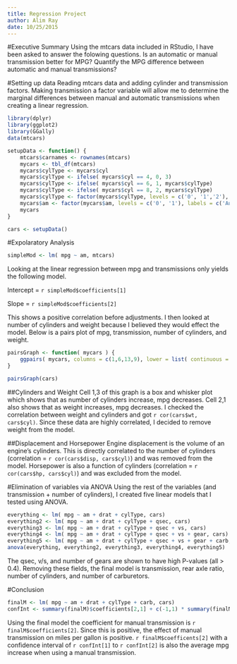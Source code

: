 ```yaml
---
title: Regression Project
author: Alim Ray
date: 10/25/2015
---
```



#Executive Summary
Using the mtcars data included in RStudio, I have been asked to answer the folowing questions.
Is an automatic or manual transmission better for MPG?
Quantify the MPG difference between automatic and manual transmissions?

#Setting up data
Reading mtcars data and adding cylinder and transmission factors.  Making transmission a factor variable will allow me to determine the marginal differences between manual and automatic transmissions when creating a linear regression.
```r
library(dplyr)
library(ggplot2)
library(GGally)
data(mtcars)

setupData <- function() {
	mtcars$carnames <- rownames(mtcars)
	mycars <- tbl_df(mtcars)
	mycars$cylType <- mycars$cyl
	mycars$cylType <- ifelse( mycars$cyl == 4, 0, 3)
	mycars$cylType <- ifelse( mycars$cyl == 6, 1, mycars$cylType)
	mycars$cylType <- ifelse( mycars$cyl == 8, 2, mycars$cylType)
	mycars$cylType <- factor(mycars$cylType, levels = c('0', '1','2'), labels = c('4cyl', '6cyl', '8cyl'))
	mycars$am <- factor(mycars$am, levels = c('0', '1'), labels = c('Automatic', 'Manual') )
	mycars
}

cars <- setupData()

```


#Expolaratory Analysis
```r
simpleMod <- lm( mpg ~ am, mtcars)
```
Looking at the linear regression between mpg and transmissions only yields the following model.

Intercept = `r simpleMod$coefficients[1]`

Slope = `r simpleMod$coefficients[2]`

This shows a positive correlation before adjustments.  I then looked at number of cylinders and weight because I believed they would effect the model.  Below is a pairs plot of mpg, transmission, number of cylinders, and weight.

```r

pairsGraph <- function( mycars ) {
	ggpairs( mycars, columns = c(1,6,13,9), lower = list( continuous = 'smooth'), diag = list( discrete = 'bar'), title =  "mpg, transmisison, num of cylinders, weight" )
}

pairsGraph(cars)
```

##Cylinders and Weight
Cell 1,3 of this graph is a box and whisker plot which shows that as number of cylinders increase, mpg decreases.  Cell 2,1 also shows that as weight increases, mpg decreases.  I checked the correlation between weight and cylinders and got `r cor(cars$wt, cars$cyl)`.  Since these data are highly correlated, I decided to remove weight from the model.

##Displacement and Horsepower
Engine displacement is the volume	of an engine's cylinders.  This is directly correlated to the number of cylinders (correlation = `r cor(cars$disp, cars$cyl)`) and was removed from the model.  Horsepower is also a function of cylinders (correlation = `r cor(cars$hp, cars$cyl)`) and was excluded from the model.


#Elimination of variables via ANOVA
Using the rest of the variables (and transmission + number of cylinders), I created five linear models that I tested using ANOVA.

```r
everything <- lm( mpg ~ am + drat + cylType, cars)
everything2 <- lm( mpg ~ am + drat + cylType + qsec, cars)
everything3 <- lm( mpg ~ am + drat + cylType + qsec + vs, cars)
everything4 <- lm( mpg ~ am + drat + cylType + qsec + vs + gear, cars)
everything5 <- lm( mpg ~ am + drat + cylType + qsec + vs + gear + carb, cars)
anova(everything, everything2, everything3, everything4, everything5)
```

The qsec, v/s, and number of gears are shown to have high P-values (all > 0.4).  Removing these fields, the final model is transmission, rear axle ratio, number of cylinders, and number of carburetors.

#Conclusion
```r
finalM <- lm( mpg ~ am + drat + cylType + carb, cars)
confInt <- summary(finalM)$coefficients[2,1] + c(-1,1) * summary(finalM)$coefficients[2,2] * qt(0.975, df = finalM$df)
```
Using the final model the coefficient for manual transmission is `r finalM$coefficients[2]`.  Since this is positive, the effect of manual transmission on miles per gallon is positive.  `r finalM$coefficents[2]` with a confidence interval of `r confInt[1]` to `r confInt[2]` is also the average mpg increase when using a manual transmission.
